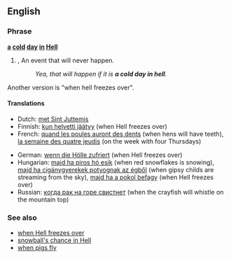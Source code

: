 ==English==

===Phrase===
'''[[a]] [[cold]] [[day]] [[in]] [[Hell]]'''
# {{idiom}}, {{slang}} An event that will never happen.
#:''Yea, that will happen if it is '''a cold day in hell'''.''

Another version is "when hell freezes over". 

====Translations====
{{top}}
*Dutch: [[met Sint Juttemis]]
*Finnish: [[kun helvetti jäätyy]] (when Hell freezes over)
*French: [[quand les poules auront des dents]] (when hens will have teeth), [[la semaine des quatre jeudis]] (on the week with four Thursdays)
{{mid}}
*German: [[wenn die Hölle zufriert]] (when Hell freezes over)
*Hungarian: [[majd ha piros hó esik]] (when red snowflakes is snowing), [[majd ha cigánygyerekek potyognak az égből]] (when gipsy childs are streaming from the sky), [[majd ha a pokol befagy]] (when Hell freezes over)
*Russian: [[когда рак на горе свистнет]] (when the crayfish will whistle on the mountain top)
{{bottom}}

===See also===
*[[when Hell freezes over]]
*[[snowball's chance in Hell]]
*[[when pigs fly]]